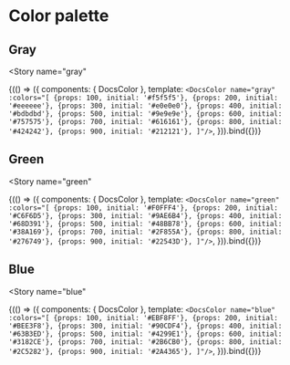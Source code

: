
<Meta
  title="Docs/Global variables/Color"
/>

# Color palette

## Gray

<Story
  name="gray"
>
  {(() => ({
    components: { DocsColor },
    template: `<DocsColor
    name="gray"
    :colors="[
      {props: 100, initial: '#f5f5f5'},
      {props: 200, initial: '#eeeeee'},
      {props: 300, initial: '#e0e0e0'},
      {props: 400, initial: '#bdbdbd'},
      {props: 500, initial: '#9e9e9e'},
      {props: 600, initial: '#757575'},
      {props: 700, initial: '#616161'},
      {props: 800, initial: '#424242'},
      {props: 900, initial: '#212121'},
    ]"/>`,
  })).bind({})}
</Story>

## Green
<Story
  name="green"
>
  {(() => ({
    components: { DocsColor },
    template: `<DocsColor
    name="green"
    :colors="[
      {props: 100, initial: '#F0FFF4'},
      {props: 200, initial: '#C6F6D5'},
      {props: 300, initial: '#9AE6B4'},
      {props: 400, initial: '#68D391'},
      {props: 500, initial: '#48BB78'},
      {props: 600, initial: '#38A169'},
      {props: 700, initial: '#2F855A'},
      {props: 800, initial: '#276749'},
      {props: 900, initial: '#22543D'},
    ]"/>`,
  })).bind({})}
</Story>

## Blue
<Story
  name="blue"
>
  {(() => ({
    components: { DocsColor },
    template: `<DocsColor
    name="blue"
    :colors="[
      {props: 100, initial: '#EBF8FF'},
      {props: 200, initial: '#BEE3F8'},
      {props: 300, initial: '#90CDF4'},
      {props: 400, initial: '#63B3ED'},
      {props: 500, initial: '#4299E1'},
      {props: 600, initial: '#3182CE'},
      {props: 700, initial: '#2B6CB0'},
      {props: 800, initial: '#2C5282'},
      {props: 900, initial: '#2A4365'},
    ]"/>`,
  })).bind({})}
</Story>
